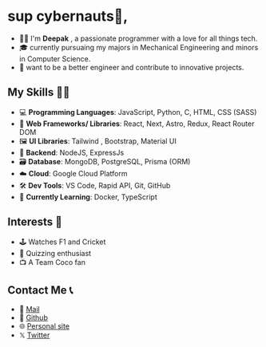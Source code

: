 # sup cybernauts👋,

- 🧔🏻 I'm **Deepak** , a passionate programmer with a love for all things tech.
- 🎓 currently pursuaing my majors in Mechanical Engineering and minors in Computer Science.
- 🔭 want to be a better engineer and contribute to innovative projects.


## My Skills 🤹🏼

- 💻 **Programming Languages**: JavaScript, Python, C, HTML, CSS (SASS)
- 🧩 **Web Frameworks/ Libraries**: React, Next, Astro, Redux, React Router DOM
- 🖼️ **UI Libraries**: Tailwind , Bootstrap, Material UI
- 🧮 **Backend**: NodeJS, ExpressJs
- 🗃️ **Database**: MongoDB, PostgreSQL, Prisma (ORM)
- ☁️ **Cloud**: Google Cloud Platform
- 🛠 **Dev Tools**: VS Code, Rapid API, Git, GitHub
- 🚧 **Currently Learning**: Docker, TypeScript

## Interests 🎨

- 🕹️ Watches F1 and Cricket
- 🧠 Quizzing enthusiast
- 📺 A Team Coco fan

## Contact Me 📞

- 💌 [Mail](mailto:hey.usedeep@gmail.com)
- 🐙 [Github](https://www.github.com/usedeep)
- 🌐 [Personal site](https://www.usedeep.tech)
-  𝕏  [Twitter](https://www.x.com/tyre_deg)
